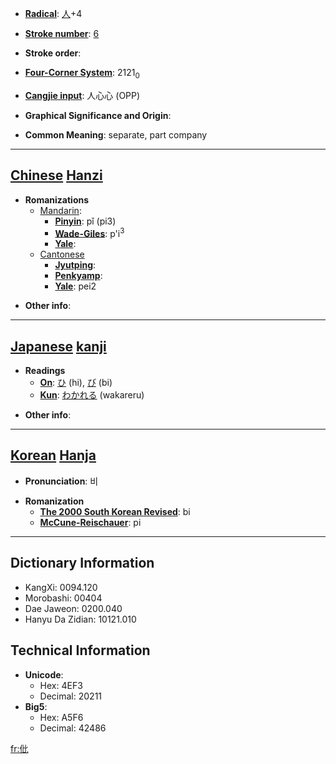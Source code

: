* '''[[Wiktionary:Chinese radical index| Radical]]''': [[Wiktionary:Chinese radical index 人|人]]+4

* '''[[Wiktionary:Chinese total strokes index|Stroke number]]''': [[Wiktionary:Chinese total strokes index 6|6]]

* '''Stroke order''': 

* '''[[Wiktionary:Chinese four corner index|Four-Corner System]]''': 2121<sub>0</sub>

* '''[[Wiktionary:Chinese Cangjie index|Cangjie input]]''': 人心心 (OPP)

* '''Graphical Significance and Origin''': 

* '''Common Meaning''': separate, part company

----

== [[Chinese]] [[Hanzi]] ==

* '''Romanizations'''
** [[Mandarin]]:
*** '''[[Pinyin]]''': pǐ (pi3)
*** '''[[Wade-Giles]]''': p'i<sup>3</sup>
*** '''[[Yale]]''': 
**[[Cantonese]]
***'''[[Jyutping]]''':
***'''[[Penkyamp]]''': 
***'''[[Yale]]''': pei2

* '''Other info''': 

----

== [[Japanese]] [[kanji]] ==

* '''Readings'''
** '''[[On]]''': [[ひ]] (hi), [[び]] (bi)
** '''[[Kun]]''': [[わかれる]] (wakareru)

* '''Other info''':  

----

== [[Korean]] [[Hanja]] ==

* '''Pronunciation''': 비

* '''Romanization'''
** '''[[The 2000 South Korean Revised Romanization|The 2000 South Korean Revised]]''': bi
** '''[[McCune-Reischauer]]''': pi

----

== Dictionary Information ==

* KangXi: 0094.120
* Morobashi: 00404
* Dae Jaweon: 0200.040
* Hanyu Da Zidian: 10121.010

== Technical Information ==

* '''Unicode''':
** Hex: 4EF3
** Decimal: 20211
* '''Big5''':
** Hex: A5F6
** Decimal: 42486

[[fr:仳]]